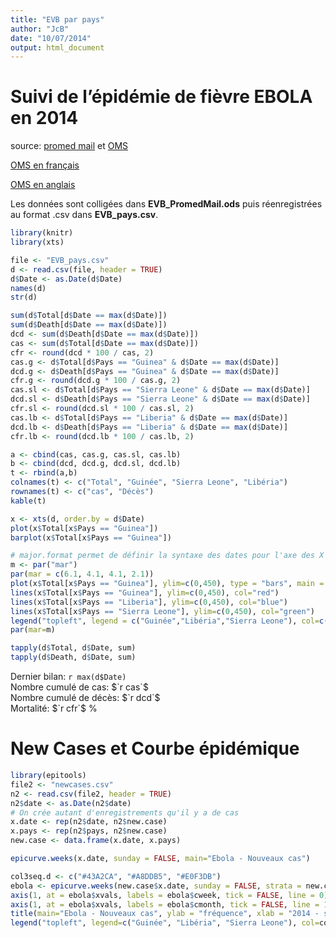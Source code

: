 ```yaml
---
title: "EVB par pays"
author: "JcB"
date: "10/07/2014"
output: html_document
---
```


Suivi de l'épidémie de fièvre EBOLA en 2014
===========================================

source: [promed mail](http://www.promedmail.org) et [OMS](http://who.int/csr/don/2014_07_15_ebola/en/)

[OMS en français](http://who.int/csr/don/archive/disease/ebola/fr/)

[OMS en anglais](http://who.int/csr/don/archive/disease/ebola/en/)

Les données sont colligées dans __EVB_PromedMail.ods__ puis réenregistrées au format .csv dans __EVB_pays.csv__.

```r
library(knitr)
library(xts)

file <- "EVB_pays.csv"
d <- read.csv(file, header = TRUE)
d$Date <- as.Date(d$Date)
names(d)
str(d)
```

```r
sum(d$Total[d$Date == max(d$Date)])
sum(d$Death[d$Date == max(d$Date)])
dcd <- sum(d$Death[d$Date == max(d$Date)])
cas <- sum(d$Total[d$Date == max(d$Date)])
cfr <- round(dcd * 100 / cas, 2)
cas.g <- d$Total[d$Pays == "Guinea" & d$Date == max(d$Date)]
dcd.g <- d$Death[d$Pays == "Guinea" & d$Date == max(d$Date)]
cfr.g <- round(dcd.g * 100 / cas.g, 2)
cas.sl <- d$Total[d$Pays == "Sierra Leone" & d$Date == max(d$Date)]
dcd.sl <- d$Death[d$Pays == "Sierra Leone" & d$Date == max(d$Date)]
cfr.sl <- round(dcd.sl * 100 / cas.sl, 2)
cas.lb <- d$Total[d$Pays == "Liberia" & d$Date == max(d$Date)]
dcd.lb <- d$Death[d$Pays == "Liberia" & d$Date == max(d$Date)]
cfr.lb <- round(dcd.lb * 100 / cas.lb, 2)

a <- cbind(cas, cas.g, cas.sl, cas.lb)
b <- cbind(dcd, dcd.g, dcd.sl, dcd.lb)
t <- rbind(a,b)
colnames(t) <- c("Total", "Guinée", "Sierra Leone", "Libéria")
rownames(t) <- c("cas", "Décès")
kable(t)

x <- xts(d, order.by = d$Date)
plot(x$Total[x$Pays == "Guinea"])
barplot(x$Total[x$Pays == "Guinea"])

# major.format permet de définir la syntaxe des dates pour l'axe des X [source](https://stat.ethz.ch/pipermail/r-help/2011-July/285360.html)
m <- par("mar")
par(mar = c(6.1, 4.1, 4.1, 2.1))
plot(x$Total[x$Pays == "Guinea"], ylim=c(0,450), type = "bars", main = "Nombre cumulé de cas d'Ebola", ylab="nombre de cas", las = 2, cex.axis = 0.7, major.format="%d/%m/%Y")
lines(x$Total[x$Pays == "Guinea"], ylim=c(0,450), col="red")
lines(x$Total[x$Pays == "Liberia"], ylim=c(0,450), col="blue")
lines(x$Total[x$Pays == "Sierra Leone"], ylim=c(0,450), col="green")
legend("topleft", legend = c("Guinée","Libéria","Sierra Leone"), col=c("red","blue","green"), lty=1, lwd=2)
par(mar=m)

tapply(d$Total, d$Date, sum)
tapply(d$Death, d$Date, sum)

```
Dernier bilan: `r max(d$Date)`  
Nombre cumulé de cas: $`r cas`$  
Nombre cumulé de décès: $`r dcd`$  
Mortalité: $`r cfr`$ % 

New Cases et Courbe épidémique
==============================

```r
library(epitools)
file2 <- "newcases.csv"
n2 <- read.csv(file2, header = TRUE)
n2$date <- as.Date(n2$date)
# On crée autant d'enregistrements qu'il y a de cas
x.date <- rep(n2$date, n2$new.case)
x.pays <- rep(n2$pays, n2$new.case)
new.case <- data.frame(x.date, x.pays)

epicurve.weeks(x.date, sunday = FALSE, main="Ebola - Nouveaux cas")

col3seq.d <- c("#43A2CA", "#A8DDB5", "#E0F3DB")
ebola <- epicurve.weeks(new.case$x.date, sunday = FALSE, strata = new.case$x.pays, col = col3seq.d, axisnames = FALSE, sub="D'après les données de l'OMS")
axis(1, at = ebola$xvals, labels = ebola$cweek, tick = FALSE, line = 0)
axis(1, at = ebola$xvals, labels = ebola$cmonth, tick = FALSE, line = 1)
title(main="Ebola - Nouveaux cas", ylab = "fréquence", xlab = "2014 - semaines")
legend("topleft", legend=c("Guinée", "Libéria", "Sierra Leone"), col=col3seq.d, fill=col3seq.d, bty="n")
```


